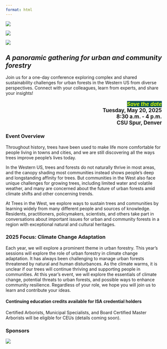 ```yaml
---
format: html
---
```

::: {layout-ncol="3" layout-nrow="1"}
![](images/DSCF5094.jpg)

![](images/DSCF6269.jpg)

![](images/DSCF6371.jpg)
:::

## [*A panoramic gathering for urban and community forestry*]{.energy-heading}

Join us for a one-day conference exploring complex and shared
sustainability challenges for urban forests in the Western US from
diverse perspectives. Connect with your colleagues, learn from experts,
and share your insights!

::: {style="text-align: right; font-size: 1.2em"}
[***Save the date***]{style="color: #CFFC00; background-color: #105456; font-weight: 500;"}  
**Tuesday, May 20, 2025**  
**8:30 a.m. - 4 p.m.**  
**CSU Spur, Denver**
:::

### Event Overview

Throughout history, trees have been used to make life more comfortable
for people living in towns and cities, and we are still discovering
all the ways trees improve people's lives today.

In the Western US, trees and forests do not naturally thrive in most areas, 
and the canopy shading most communities instead shows people's
deep and longstanding affinity for trees. But communities in the West
also face unique challenges for growing trees, including limited water
and volatile weather, and many are concerned about the future of urban
forests amid climate shifts and other concerning trends.

At Trees in the West, we explore ways to sustain trees and communities
by learning widely from many different people and sources of knowledge.
Residents, practitioners, policymakers, scientists, and others take part
in conversations about important issues for urban and community forests
in a region with exceptional natural and cultural heritages.

### 2025 Focus: Climate Change Adaptation

Each year, we will explore a prominent theme in urban forestry. This
year's sessions will explore the role of urban forestry in climate
change adaptation. It has always been challenging to manage urban forests threatened by natural and human disturbances. As the climate warms, it is unclear if our trees will continue thriving and supporting people in communities. At this year's event, we will explore the essentials of climate change, potential threats to urban forests, and possible ways to enhance community resilience. Regardless of your role, we hope you will join us to learn and contribute your ideas. 

#### Continuing education credits available for ISA credential holders
Certified Arborists, Municipal Specialists, and Board Certified Master Arborists will be eligible for CEUs (details coming soon). 

### Sponsors
::: {layout-ncol="3" layout-nrow="1"}
![](images/usfs.png)
:::